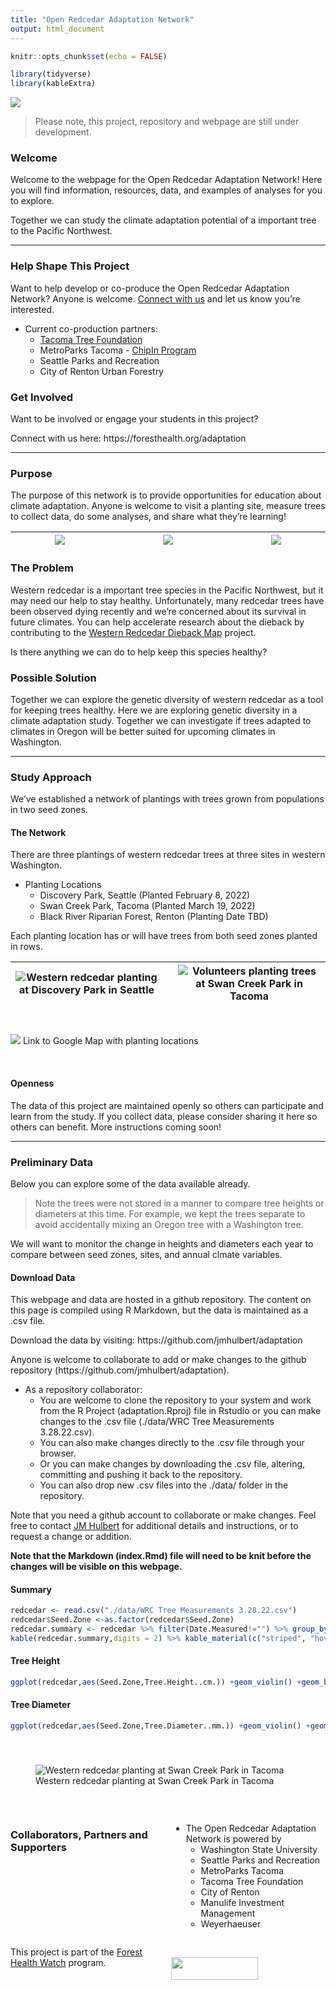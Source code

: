 ```yaml
---
title: "Open Redcedar Adaptation Network"
output: html_document
---
```


```r
knitr::opts_chunk$set(echo = FALSE)
```

```r
library(tidyverse)
library(kableExtra)
```


![](./images/IMG_4938_cropped.jpeg)


> Please note, this project, repository and webpage are still under development.

### Welcome

Welcome to the webpage for the Open Redcedar Adaptation Network! Here you will find information, resources, data, and examples of analyses for you to explore.

Together we can study the climate adaptation potential of a important tree to the Pacific Northwest. 


***


### Help Shape This Project

Want to help develop or co-produce the Open Redcedar Adaptation Network? Anyone is welcome. [Connect with us](https://foresthealth.org/adaptataion) and let us know you're interested.

* Current co-production partners:
  + [Tacoma Tree Foundation](https://www.tacomatreefoundation.org/)
  + MetroParks Tacoma - [ChipIn Program](https://www.metroparkstacoma.org/volunteers/chip-in/)
  + Seattle Parks and Recreation
  + City of Renton Urban Forestry

### Get Involved

Want to be involved or engage your students in this project? 

Connect with us here: https://foresthealth.org/adaptation  


***


### Purpose

The purpose of this network is to provide opportunities for education about climate adaptation. Anyone is welcome to visit a planting site, measure trees to collect data, do some analyses, and share what they're learning!

|![](./images/IMG_9436.jpeg)|  |![](./images/IMG_9407.jpeg)|  |![](./images/IMG_9804.jpeg)| 
|---------------------------|--|---------------------------|--|---------------------------|

### The Problem

Western redcedar is a important tree species in the Pacific Northwest, but it may need our help to stay healthy. Unfortunately, many redcedar trees have been observed dying recently and we're concerned about its survival in future climates. You can help accelerate research about the dieback by contributing to the [Western Redcedar Dieback Map](https://www.inaturalist.org/projects/western-redcedar-dieback-map) project.

Is there anything we can do to help keep this species healthy?

### Possible Solution

Together we can explore the genetic diversity of western redcedar as a tool for keeping trees healthy. Here we are exploring genetic diversity in a climate adaptation study. Together we can investigate if trees adapted to climates in Oregon will be better suited for upcoming climates in Washington.

***

### Study Approach

We've established a network of plantings with trees grown from populations in two seed zones.

#### The Network

There are three plantings of western redcedar trees at three sites in western Washington.

+ Planting Locations
    + Discovery Park, Seattle (Planted February 8, 2022)
    + Swan Creek Park, Tacoma (Planted March 19, 2022)
    + Black River Riparian Forest, Renton (Planting Date TBD)

Each planting location has or will have trees from both seed zones planted in rows.

|![Western redcedar planting at Discovery Park in Seattle](./images/IMG_9792.jpeg)| |![Volunteers planting trees at Swan Creek Park in Tacoma](./images/IMG_9982.jpeg)|
|------------------------------------|--|------------------------------------|

\

[![](./images/GoogleMapScreenShot.jpg)](https://www.google.com/maps/d/u/1/edit?mid=1Up0ihN8qsqgXT49KyH1fZadYQfTPNbMs&usp=sharing)
Link to Google Map with planting locations

\




#### Openness

The data of this project are maintained openly so others can participate and learn from the study. If you collect data, please consider sharing it here so others can benefit. More instructions coming soon!





***  


### Preliminary Data {.tabset .tabset-fade}

Below you can explore some of the data available already. 

> Note the trees were not stored in a manner to compare tree heights or diameters at this time. For example, we kept the trees separate to avoid accidentally mixing an Oregon tree with a Washington tree.

We will want to monitor the change in heights and diameters each year to compare between seed zones, sites, and annual clmate variables. 

#### Download Data

This webpage and data are hosted in a github repository. The content on this page is compiled using R Markdown, but the data is maintained as a .csv file.

Download the data by visiting:
https://github.com/jmhulbert/adaptation

Anyone is welcome to collaborate to add or make changes to the github repository (https://github.com/jmhulbert/adaptation). 

* As a repository collaborator:
  + You are welcome to clone the repository to your system and work from the R Project (adaptation.Rproj) file in Rstudio or you can make changes to the .csv file (./data/WRC Tree Measurements 3.28.22.csv).
  + You can also make changes directly to the .csv file through your browser.
  + Or you can make changes by downloading the .csv file, altering, committing and pushing it back to the repository.
  + You can also drop new .csv files into the ./data/ folder in the repository. 

Note that you need a github account to collaborate or make changes. Feel free to contact [JM Hulbert](https://github.com/jmhulbert) for additional details and instructions, or to request a change or addition.

**Note that the Markdown (index.Rmd) file will need to be knit before the changes will be visible on this webpage.**

#### Summary
```r
redcedar <- read.csv("./data/WRC Tree Measurements 3.28.22.csv")
redcedar$Seed.Zone <-as.factor(redcedar$Seed.Zone)
redcedar.summary <- redcedar %>% filter(Date.Measured!="") %>% group_by(Seed.Zone) %>% summarize(n=n(),mean.height=mean(Tree.Height..cm.),mean.diameter=mean(Tree.Diameter..mm.))
kable(redcedar.summary,digits = 2) %>% kable_material(c("striped", "hover","condensed"))
```

#### Tree Height 
```r
ggplot(redcedar,aes(Seed.Zone,Tree.Height..cm.)) +geom_violin() +geom_boxplot()  +theme_bw() 
```

#### Tree Diameter
```r
ggplot(redcedar,aes(Seed.Zone,Tree.Diameter..mm.)) +geom_violin() +geom_boxplot() +theme_bw()
```

### 


\


![Western redcedar planting at Swan Creek Park in Tacoma](./images/swan_creek_planting_banner.jpg)

\


:::: {style="display: grid; grid-template-columns: 1fr 1fr; grid-column-gap: 10px;"}

::: {}

### Collaborators, Partners and Supporters

* The Open Redcedar Adaptation Network is powered by
  + Washington State University
  + Seattle Parks and Recreation
  + MetroParks Tacoma
  + Tacoma Tree Foundation
  + City of Renton
  + Manulife Investment Management
  + Weyerhaeuser
  
This project is part of the [Forest Health Watch](https://foresthealth.org/) program.  
:::

::: {}
\
![](./images/VitalSignsRectangleBorder.png){width=75%}  
:::
::::


